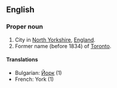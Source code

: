 ==English==

===Proper noun===

# City in [[North Yorkshire]], [[England]].
# Former name (before 1834) of [[Toronto]].

====Translations====

*Bulgarian: [[Йорк]] (1)
*French: York (1)